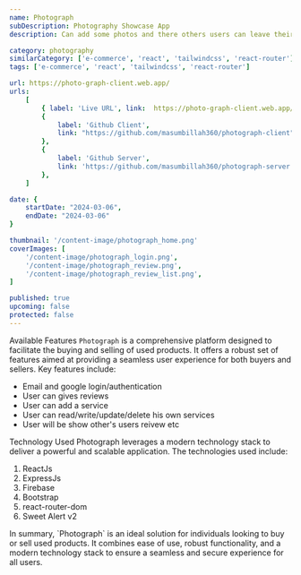 ```yaml
---
name: Photograph
subDescription: Photography Showcase App
description: Can add some photos and there others users can leave their feedback. It's aslo has firebase authentication system, Login, Users Create by category for users verification. Users can manage his own data like his post, review etc.

category: photography
similarCategory: ['e-commerce', 'react', 'tailwindcss', 'react-router']
tags: ['e-commerce', 'react', 'tailwindcss', 'react-router']

url: https://photo-graph-client.web.app/
urls:
    [
        { label: 'Live URL', link:  https://photo-graph-client.web.app/ },
        {
            label: 'Github Client',
            link: "https://github.com/masumbillah360/photograph-client",
        },
        {
            label: 'Github Server',
            link: 'https://github.com/masumbillah360/photograph-server',
        },
    ]

date: {
    startDate: "2024-03-06",
    endDate: "2024-03-06"
}

thumbnail: '/content-image/photograph_home.png'
coverImages: [
    '/content-image/photograph_login.png',
    '/content-image/photograph_review.png',
    '/content-image/photograph_review_list.png',
]

published: true
upcoming: false
protected: false
---
```


<Heading typo="h2">Available Features</Heading>
<Paragraph>
    `Photograph` is a comprehensive platform designed to facilitate the buying
    and selling of used products. It offers a robust set of features aimed at
    providing a seamless user experience for both buyers and sellers. Key
    features include:
</Paragraph>
<ul>
    <li>Email and google login/authentication</li>
    <li>User can gives reviews</li>
    <li>User can add a service</li>
    <li>User can read/write/update/delete his own services</li>
    <li>User will be show other's users reivew etc</li>
</ul>


<Heading typo="h2">Technology Used</Heading>
<Paragraph>
    Photograph leverages a modern technology stack to deliver a powerful and
    scalable application. The technologies used include:
</Paragraph>
<ol>
    <li>ReactJs</li>
    <li>ExpressJs</li>
    <li>Firebase</li>
    <li>Bootstrap</li>
    <li>react-router-dom</li>
    <li>Sweet Alert v2</li>
</ol>

<Paragraph>
    In summary, `Photograph` is an ideal solution for individuals looking to buy
    or sell used products. It combines ease of use, robust functionality, and a
    modern technology stack to ensure a seamless and secure experience for all
    users.
</Paragraph>
